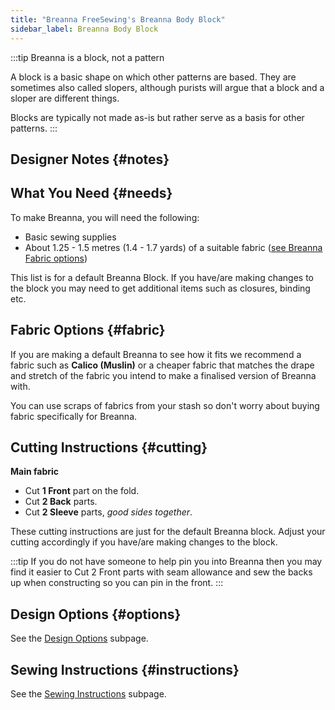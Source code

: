 ```yaml
---
title: "Breanna FreeSewing's Breanna Body Block"
sidebar_label: Breanna Body Block
---
```



:::tip Breanna is a block, not a pattern

A block is a basic shape on which other patterns are based. They are sometimes
also called slopers, although purists will argue that a block and a sloper are
different things.

Blocks are typically not made as-is but rather serve as a basis for other
patterns.
:::

<DocusaurusDoc>
  <DesignInfo design="breanna" noDocsLink />
</DocusaurusDoc>

## Designer Notes {#notes}

<Notes />

## What You Need {#needs}

To make Breanna, you will need the following:

- Basic sewing supplies
- About 1.25 - 1.5 metres (1.4 - 1.7 yards) of a suitable fabric ([see Breanna
  Fabric options](#fabric))

This list is for a default Breanna Block. If you have/are making changes to the
block you may need to get additional items such as closures, binding etc.

## Fabric Options {#fabric}

If you are making a default Breanna to see how it fits we recommend a fabric
such as **Calico (Muslin)** or a cheaper fabric that matches the drape and
stretch of the fabric you intend to make a finalised version of Breanna with.

You can use scraps of fabrics from your stash so don't worry about buying
fabric specifically for Breanna.

## Cutting Instructions {#cutting}

**Main fabric**

- Cut **1 Front** part on the fold.
- Cut **2 Back** parts.
- Cut **2 Sleeve** parts, _good sides together_.

These cutting instructions are just for the default Breanna block. Adjust your cutting accordingly if you have/are making changes to the block.

:::tip
If you do not have someone to help pin you into Breanna then you may find it
easier to Cut 2 Front parts with seam allowance and sew the backs up when
constructing so you can pin in the front.
:::

## Design Options {#options}

<MiniTip>See the [Design Options](/docs/designs/breanna/options/) subpage.</MiniTip>

## Sewing Instructions {#instructions}

<MiniTip>See the [Sewing Instructions](/docs/designs/breanna/instructions/) subpage.</MiniTip>
